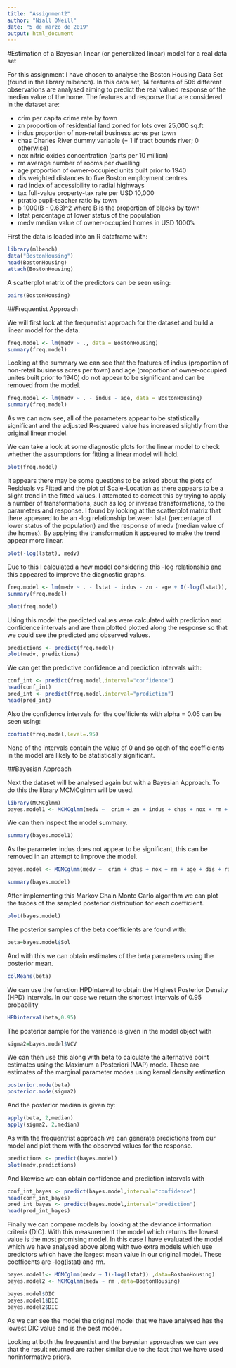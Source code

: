 ---
title: "Assignment2"
author: "Niall ONeill"
date: "5 de marzo de 2019"
output: html_document
---

#Estimation  of a Bayesian linear (or generalized linear) model for a real data set

For this assignment I have chosen to analyse the Boston Housing Data Set (found in the library mlbench). In this data set, 14 features of 506 different observations are analysed aiming to predict the real valued response of the median value of the home. The features and response that are considered in the dataset are: 

* crim per capita crime rate by town
* zn	 proportion of residential land zoned for lots over 25,000 sq.ft
* indus	 proportion of non-retail business acres per town
* chas	 Charles River dummy variable (= 1 if tract bounds river; 0 otherwise)
* nox	 nitric oxides concentration (parts per 10 million)
* rm	 average number of rooms per dwelling
* age	 proportion of owner-occupied units built prior to 1940
* dis	 weighted distances to five Boston employment centres
* rad	 index of accessibility to radial highways
* tax	 full-value property-tax rate per USD 10,000
* ptratio	 pupil-teacher ratio by town
* b	1000(B - 0.63)^2 where B is the proportion of blacks by town
* lstat	 percentage of lower status of the population
* medv	 median value of owner-occupied homes in USD 1000's

First the data is loaded into an R dataframe with:

```{r}
library(mlbench)
data("BostonHousing")
head(BostonHousing)
attach(BostonHousing)
```

A scatterplot matrix of the predictors can be seen using: 

```{r}
pairs(BostonHousing)
```

##Frequentist Approach 

We will first look at the frequentist approach for the dataset and build a linear model for the data. 

```{r}
freq.model <- lm(medv ~ ., data = BostonHousing)
summary(freq.model)
```

Looking at the summary we can see that the features of indus (proportion of non-retail business acres per town) and age (proportion of owner-occupied unites built prior to 1940) do not appear to be significant and can be removed from the model. 

```{r}
freq.model <- lm(medv ~ . - indus - age, data = BostonHousing)
summary(freq.model)
```

As we can now see, all of the parameters appear to be statistically significant and the adjusted R-squared value has increased slightly from the original linear model. 

We can take a look at some diagnostic plots for the linear model to check whether the assumptions for fitting a linear model will hold. 

```{r}
plot(freq.model)
```

It appears there may be some questions to be asked about the plots of Residuals vs Fitted and the plot of Scale-Location as there appears to be a slight trend in the fitted values. I attempted to correct this by trying to apply a number of transformations, such as log or inverse transformations, to the parameters and response. I found by looking at the scatterplot matrix that there appeared to be an -log relationship between lstat (percentage of lower status of the population) and the response of medv (median value of the homes). By applying the transformation it appeared to make the trend appear more linear.

```{r}
plot(-log(lstat), medv)
```



Due to this I calculated a new model considering this -log relationship and this appeared to improve the diagnostic graphs. 

```{r}
freq.model <- lm(medv ~ . - lstat - indus - zn - age + I(-log(lstat)), data = BostonHousing)
summary(freq.model)
```


```{r}
plot(freq.model)
```

Using this model the predicted values were calculated with prediction and confidence intervals and are then plotted plotted along the response so that we could see the predicted and observed values. 

```{r}
predictions <- predict(freq.model)
plot(medv, predictions)
```

We can get the predictive confidence and prediction intervals with: 

```{r}
conf_int <- predict(freq.model,interval="confidence")
head(conf_int)
pred_int <- predict(freq.model,interval="prediction")
head(pred_int)
```

Also the confidence intervals for the coefficients with alpha = 0.05 can be seen using: 

```{r}
confint(freq.model,level=.95)
```

None of the intervals contain the value of 0 and so each of the coefficients in the model are likely to be statistically significant. 


##Bayesian Approach

Next the dataset will be analysed again but with a Bayesian Approach. To do this the library MCMCglmm will be used. 

```{r message = FALSE, warning=FALSE, results = 'hide'}
library(MCMCglmm)
bayes.model1 <- MCMCglmm(medv ~  crim + zn + indus + chas + nox + rm + age + dis + rad + tax + ptratio + b + I(-log(lstat)) , data=BostonHousing)

```

We can then inspect the model summary. 

```{r}
summary(bayes.model1)
```

As the parameter indus does not appear to be significant, this can be removed in an attempt to improve the model. 

```{r results='hide'}
bayes.model <- MCMCglmm(medv ~  crim + chas + nox + rm + age + dis + rad + tax + ptratio + b + I(-log(lstat)) , data=BostonHousing)

```

```{r}
summary(bayes.model)
```


After implementing this Markov Chain Monte Carlo algorithm we can plot the traces of the sampled posterior distribution for each coefficient. 

```{r}
plot(bayes.model)
```


The posterior samples of the beta coefficients are found with: 

```{r}
beta=bayes.model$Sol
```

And with this we can obtain estimates of the beta parameters using the posterior mean. 

```{r}
colMeans(beta)
```

We can use the function HPDinterval to obtain the Highest Posterior Density (HPD) intervals. In our case we return the shortest intervals of 0.95 probability 

```{r}
HPDinterval(beta,0.95)
```

The posterior sample for the variance is given in the model object with 

```{r}
sigma2=bayes.model$VCV
```

We can then use this along with beta to calculate the alternative point estimates using the Maximum a Posteriori (MAP) mode. These are estimates of the marginal parameter modes using kernal density estimation 


```{r}
posterior.mode(beta)
posterior.mode(sigma2)
```

And the posterior median is given by: 

```{r}
apply(beta, 2,median)
apply(sigma2, 2,median)
```

As with the frequentrist approach we can generate predictions from our model and plot them with the observed values for the response. 

```{r}
predictions <- predict(bayes.model)
plot(medv,predictions)
```

And likewise we can obtain confidence and prediction intervals with

```{r}
conf_int_bayes <- predict(bayes.model,interval="confidence")
head(conf_int_bayes)
pred_int_bayes <- predict(bayes.model,interval="prediction")
head(pred_int_bayes)
```

Finally we can compare models by looking at the deviance information criteria (DIC). With this measurement the model which returns the lowest value is the most promising model. In this case I have evaluated the model which we have analysed above along with two extra models which use predictors which have the largest mean value in our original model. These coefficents are -log(lstat) and rm.

```{r results='hide'}
bayes.model1<- MCMCglmm(medv ~ I(-log(lstat)) ,data=BostonHousing)
bayes.model2 <- MCMCglmm(medv ~ rm ,data=BostonHousing)

```

```{r}
bayes.model$DIC
bayes.model1$DIC
bayes.model2$DIC
```

As we can see the model the original model that we have analysed has the lowest DIC value and is the best model. 

Looking at both the frequentist and the bayesian approaches we can see that the result returned are rather similar due to the fact that we have used noninformative priors.




